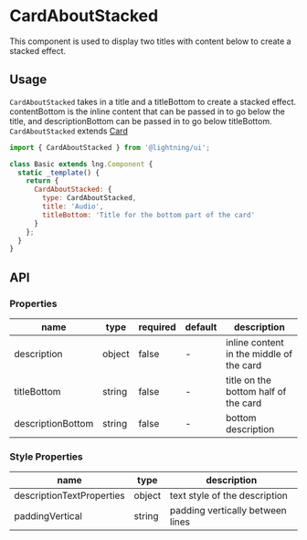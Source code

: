 
# CardAboutStacked

This component is used to display two titles with content below to create a stacked effect.

## Usage

`CardAboutStacked` takes in a title and a titleBottom to create a stacked effect. contentBottom is the inline content that can be passed in to go below the title, and descriptionBottom can be passed in to go below titleBottom.
`CardAboutStacked` extends [Card](?path=/docs/patterns-card--base)

```js
import { CardAboutStacked } from '@lightning/ui';

class Basic extends lng.Component {
  static _template() {
    return {
      CardAboutStacked: {
        type: CardAboutStacked,
        title: 'Audio',
        titleBottom: 'Title for the bottom part of the card'
      }
    };
  }
}
```

<Canvas>
  <Story id="patterns-CardAboutStacked--about-stacked-cards" />
</Canvas>

## API

### Properties

| name              | type   | required | default | description                              |
| ----------------- | ------ | -------- | ------- | ---------------------------------------- |
| description       | object | false    | -       | inline content in the middle of the card |
| titleBottom       | string | false    | -       | title on the bottom half of the card     |
| descriptionBottom | string | false    | -       | bottom description                       |

### Style Properties

| name                      | type   | description                      |
| ------------------------- | ------ | -------------------------------- |
| descriptionTextProperties | object | text style of the description    |
| paddingVertical           | string | padding vertically between lines |
